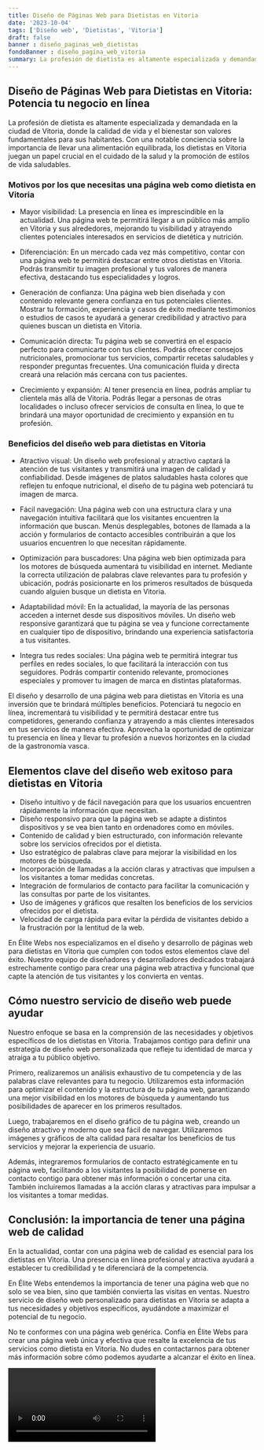 ```yaml
---
title: Diseño de Páginas Web para Dietistas en Vitoria
date: '2023-10-04'
tags: ['Diseño web', 'Dietistas', 'Vitoria']
draft: false
banner : diseño_paginas_web_dietistas
fondoBanner : diseño_pagina_web_vitoria
summary: La profesión de dietista es altamente especializada y demandada en la ciudad de Vitoria, donde la calidad de vida y el bienestar son valores fundamentales para sus habitantes. Con una notable conciencia sobre la importancia de llevar una alimentación equilibrada, los dietistas en Vitoria juegan un papel crucial en el cuidado de la salud y la promoción de estilos de vida saludables.
---
```


## Diseño de Páginas Web para Dietistas en Vitoria: Potencia tu negocio en línea

La profesión de dietista es altamente especializada y demandada en la ciudad de Vitoria, donde la calidad de vida y el bienestar son valores fundamentales para sus habitantes. Con una notable conciencia sobre la importancia de llevar una alimentación equilibrada, los dietistas en Vitoria juegan un papel crucial en el cuidado de la salud y la promoción de estilos de vida saludables.

### Motivos por los que necesitas una página web como dietista en Vitoria

- Mayor visibilidad: La presencia en línea es imprescindible en la actualidad. Una página web te permitirá llegar a un público más amplio en Vitoria y sus alrededores, mejorando tu visibilidad y atrayendo clientes potenciales interesados en servicios de dietética y nutrición.

- Diferenciación: En un mercado cada vez más competitivo, contar con una página web te permitirá destacar entre otros dietistas en Vitoria. Podrás transmitir tu imagen profesional y tus valores de manera efectiva, destacando tus especialidades y logros.

- Generación de confianza: Una página web bien diseñada y con contenido relevante genera confianza en tus potenciales clientes. Mostrar tu formación, experiencia y casos de éxito mediante testimonios o estudios de casos te ayudará a generar credibilidad y atractivo para quienes buscan un dietista en Vitoria.

- Comunicación directa: Tu página web se convertirá en el espacio perfecto para comunicarte con tus clientes. Podrás ofrecer consejos nutricionales, promocionar tus servicios, compartir recetas saludables y responder preguntas frecuentes. Una comunicación fluida y directa creará una relación más cercana con tus pacientes.

- Crecimiento y expansión: Al tener presencia en línea, podrás ampliar tu clientela más allá de Vitoria. Podrás llegar a personas de otras localidades o incluso ofrecer servicios de consulta en línea, lo que te brindará una mayor oportunidad de crecimiento y expansión en tu profesión.

### Beneficios del diseño web para dietistas en Vitoria

- Atractivo visual: Un diseño web profesional y atractivo captará la atención de tus visitantes y transmitirá una imagen de calidad y confiabilidad. Desde imágenes de platos saludables hasta colores que reflejen tu enfoque nutricional, el diseño de tu página web potenciará tu imagen de marca.

- Fácil navegación: Una página web con una estructura clara y una navegación intuitiva facilitará que los visitantes encuentren la información que buscan. Menús desplegables, botones de llamada a la acción y formularios de contacto accesibles contribuirán a que los usuarios encuentren lo que necesitan rápidamente.

- Optimización para buscadores: Una página web bien optimizada para los motores de búsqueda aumentará tu visibilidad en internet. Mediante la correcta utilización de palabras clave relevantes para tu profesión y ubicación, podrás posicionarte en los primeros resultados de búsqueda cuando alguien busque un dietista en Vitoria.

- Adaptabilidad móvil: En la actualidad, la mayoría de las personas acceden a internet desde sus dispositivos móviles. Un diseño web responsive garantizará que tu página se vea y funcione correctamente en cualquier tipo de dispositivo, brindando una experiencia satisfactoria a tus visitantes.

- Integra tus redes sociales: Una página web te permitirá integrar tus perfiles en redes sociales, lo que facilitará la interacción con tus seguidores. Podrás compartir contenido relevante, promociones especiales y promover tu imagen de marca en distintas plataformas.

El diseño y desarrollo de una página web para dietistas en Vitoria es una inversión que te brindará múltiples beneficios. Potenciará tu negocio en línea, incrementará tu visibilidad y te permitirá destacar entre tus competidores, generando confianza y atrayendo a más clientes interesados en tus servicios de manera efectiva. Aprovecha la oportunidad de optimizar tu presencia en línea y llevar tu profesión a nuevos horizontes en la ciudad de la gastronomía vasca.

<GifSeo />

<Cta />

## Elementos clave del diseño web exitoso para dietistas en Vitoria

- Diseño intuitivo y de fácil navegación para que los usuarios encuentren rápidamente la información que necesitan.
- Diseño responsivo para que la página web se adapte a distintos dispositivos y se vea bien tanto en ordenadores como en móviles.
- Contenido de calidad y bien estructurado, con información relevante sobre los servicios ofrecidos por el dietista.
- Uso estratégico de palabras clave para mejorar la visibilidad en los motores de búsqueda.
- Incorporación de llamadas a la acción claras y atractivas que impulsen a los visitantes a tomar medidas concretas.
- Integración de formularios de contacto para facilitar la comunicación y las consultas por parte de los visitantes.
- Uso de imágenes y gráficos que resalten los beneficios de los servicios ofrecidos por el dietista.
- Velocidad de carga rápida para evitar la pérdida de visitantes debido a la frustración por la lentitud de la web.

En Élite Webs nos especializamos en el diseño y desarrollo de páginas web para dietistas en Vitoria que cumplen con todos estos elementos clave del éxito. Nuestro equipo de diseñadores y desarrolladores dedicados trabajará estrechamente contigo para crear una página web atractiva y funcional que capte la atención de tus visitantes y los convierta en ventas.

## Cómo nuestro servicio de diseño web puede ayudar

Nuestro enfoque se basa en la comprensión de las necesidades y objetivos específicos de los dietistas en Vitoria. Trabajamos contigo para definir una estrategia de diseño web personalizada que refleje tu identidad de marca y atraiga a tu público objetivo.

Primero, realizaremos un análisis exhaustivo de tu competencia y de las palabras clave relevantes para tu negocio. Utilizaremos esta información para optimizar el contenido y la estructura de tu página web, garantizando una mejor visibilidad en los motores de búsqueda y aumentando tus posibilidades de aparecer en los primeros resultados.

Luego, trabajaremos en el diseño gráfico de tu página web, creando un diseño atractivo y moderno que sea fácil de navegar. Utilizaremos imágenes y gráficos de alta calidad para resaltar los beneficios de tus servicios y mejorar la experiencia de usuario.

Además, integraremos formularios de contacto estratégicamente en tu página web, facilitando a los visitantes la posibilidad de ponerse en contacto contigo para obtener más información o concertar una cita. También incluiremos llamadas a la acción claras y atractivas para impulsar a los visitantes a tomar medidas.

## Conclusión: la importancia de tener una página web de calidad

En la actualidad, contar con una página web de calidad es esencial para los dietistas en Vitoria. Una presencia en línea profesional y atractiva ayudará a establecer tu credibilidad y te diferenciará de la competencia.

En Élite Webs entendemos la importancia de tener una página web que no solo se vea bien, sino que también convierta las visitas en ventas. Nuestro servicio de diseño web personalizado para dietistas en Vitoria se adapta a tus necesidades y objetivos específicos, ayudándote a maximizar el potencial de tu negocio.

No te conformes con una página web genérica. Confía en Élite Webs para crear una página web única y efectiva que resalte la excelencia de tus servicios como dietista en Vitoria. No dudes en contactarnos para obtener más información sobre cómo podemos ayudarte a alcanzar el éxito en línea.

<Video />

<CtaBot job='Dietistas' city='Vitoria'/>

<Gmaps query='Vitoria+españa+maps' />